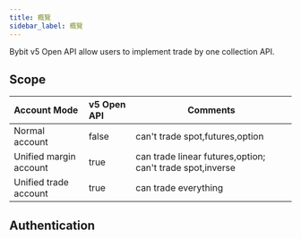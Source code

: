```yaml
---
title: 概覽
sidebar_label: 概覽
---
```

Bybit v5 Open API allow users to implement trade by one collection API.

## Scope
| Account Mode | v5 Open API | Comments|
|:----- |:-------|------ |
|Normal account |false |can't trade spot,futures,option |
|Unified margin account |true |can trade linear futures,option; can't trade spot,inverse|
|Unified trade account |true |can trade everything|

## Authentication